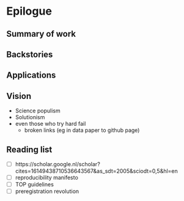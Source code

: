 # Epilogue

## Summary of work

## Backstories



## Applications

## Vision

* Science populism
* Solutionism
* even those who try hard fail
  * broken links (eg in data paper to github page)

## Reading list

- [ ] https://scholar.google.nl/scholar?cites=16149438710536643567&as_sdt=2005&sciodt=0,5&hl=en
- [ ] reproducibility manifesto
- [ ] TOP guidelines
- [ ] preregistration revolution